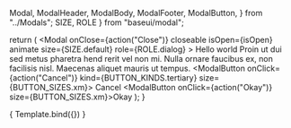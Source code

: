   Modal,
  ModalHeader,
  ModalBody,
  ModalFooter,
  ModalButton,
} from "../Modals";
  SIZE,
  ROLE
} from "baseui/modal";

<Meta title="Popups/Modal" component={Modal} />

  return (
    <Modal
      onClose={action("Close")}
      closeable
      isOpen={isOpen}
      animate
      size={SIZE.default}
      role={ROLE.dialog}
    >
      <ModalHeader>Hello world</ModalHeader>
      <ModalBody>
        Proin ut dui sed metus pharetra hend rerit vel non
        mi. Nulla ornare faucibus ex, non facilisis nisl.
        Maecenas aliquet mauris ut tempus.
      </ModalBody>
      <ModalFooter>
        <ModalButton onClick={action("Cancel")} kind={BUTTON_KINDS.tertiary} size={BUTTON_SIZES.xm}>
          Cancel
        </ModalButton>
        <ModalButton onClick={action("Okay")} size={BUTTON_SIZES.xm}>Okay</ModalButton>
      </ModalFooter>
    </Modal>
  );
}

<Canvas withToolbar>
  <Story
    name="Modal"
    argTypes={{
      isOpen: {
        control: { type: "boolean" }
      },
    }}
    args={{
      isOpen: true,
    }}>
    { Template.bind({}) }
  </Story>
</Canvas>